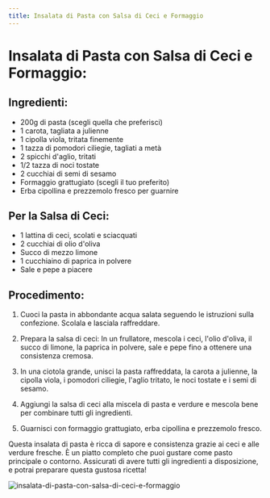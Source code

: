 ```yaml
---
title: Insalata di Pasta con Salsa di Ceci e Formaggio
---
```


# Insalata di Pasta con Salsa di Ceci e Formaggio:

## Ingredienti:

- 200g di pasta (scegli quella che preferisci)
- 1 carota, tagliata a julienne
- 1 cipolla viola, tritata finemente
- 1 tazza di pomodori ciliegie, tagliati a metà
- 2 spicchi d'aglio, tritati
- 1/2 tazza di noci tostate
- 2 cucchiai di semi di sesamo
- Formaggio grattugiato (scegli il tuo preferito)
- Erba cipollina e prezzemolo fresco per guarnire

## Per la Salsa di Ceci:

- 1 lattina di ceci, scolati e sciacquati
- 2 cucchiai di olio d'oliva
- Succo di mezzo limone
- 1 cucchiaino di paprica in polvere
- Sale e pepe a piacere

## Procedimento:

1. Cuoci la pasta in abbondante acqua salata seguendo le istruzioni sulla confezione. Scolala e lasciala raffreddare.

2. Prepara la salsa di ceci: In un frullatore, mescola i ceci, l'olio d'oliva, il succo di limone, la paprica in polvere, sale e pepe fino a ottenere una consistenza cremosa.

3. In una ciotola grande, unisci la pasta raffreddata, la carota a julienne, la cipolla viola, i pomodori ciliegie, l'aglio tritato, le noci tostate e i semi di sesamo.

4. Aggiungi la salsa di ceci alla miscela di pasta e verdure e mescola bene per combinare tutti gli ingredienti.

5. Guarnisci con formaggio grattugiato, erba cipollina e prezzemolo fresco.

Questa insalata di pasta è ricca di sapore e consistenza grazie ai ceci e alle verdure fresche. È un piatto completo che puoi gustare come pasto principale o contorno. Assicurati di avere tutti gli ingredienti a disposizione, e potrai preparare questa gustosa ricetta!

<img
  src="https://source.unsplash.com/trois-assiettes-blanches-rondes-avec-des-pates-pres-de-deux-tasses-en-verre--F_5g8EEHYE"
  alt="insalata-di-pasta-con-salsa-di-ceci-e-formaggio"
/>
